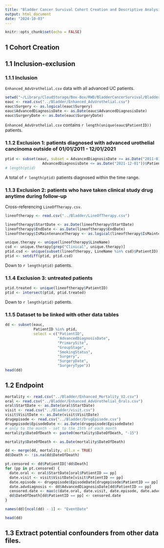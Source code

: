 ```yaml
---
title: "Bladder Cancer Survival Cohort Creation and Descriptive Analysis"
output: html_document
date: "2024-10-03"
---
```


```r
knitr::opts_chunk$set(echo = FALSE)
```

## 1 Cohort Creation
## 1.1 Inclusion-exclusion
### 1.1.1 Inclusion
`Enhanced_AdvUrothelial.csv` data with all advanced UC patients.
```r
setwd("~/Library/CloudStorage/Box-Box/RWD/BladderCancerSurvival/BladderCancerSurvival/")
eauc <- read.csv("../Bladder/Enhanced_AdvUrothelial.csv")
eauc$Surgery <- as.logical(eauc$Surgery)
eauc$AdvancedDiagnosisDate <- as.Date(eauc$AdvancedDiagnosisDate)
eauc$SurgeryDate <- as.Date(eauc$SurgeryDate)
```
`Enhanced_AdvUrothelial.csv` contains `r length(unique(eauc$PatientID))` patients.

### 1.1.2 Exclusion 1: patients diagnosed with advanced urothelial cancinoma outside of 01/01/2011 - 12/01/2021

```r
ptid <- subset(eauc, subset = AdvancedDiagnosisDate >= as.Date("2011-01-01") & 
                 AdvancedDiagnosisDate <= as.Date("2021-12-01"))$PatientID
# length(ptid)
```
A total of `r length(ptid)` patients diagnosed within the time range.

### 1.1.3 Exclusion 2: patients who have taken clinical study drug anytime during follow-up
Cross-referencing `LineOfTherapy.csv`.
```r
lineoftherapy <- read.csv("../Bladder/LineOfTherapy.csv")

lineoftherapy$StartDate <- as.Date(lineoftherapy$StartDate)
lineoftherapy$EndDate <- as.Date(lineoftherapy$EndDate)
lineoftherapy$IsMaintenanceTherapy <- as.logical(lineoftherapy$IsMaintenanceTherapy)
```
```r
unique.therapy <- unique(lineoftherapy$LineName)
csd <- unique.therapy[grep("Clinical", unique.therapy)]
ptid.csd <- unique(subset(lineoftherapy, LineName %in% csd)$PatientID)
ptid <- setdiff(ptid, ptid.csd)
```
Down to `r length(ptid)` patients.

### 1.1.4 Exclusion 3: untreated patients
```r
ptid.treated <- unique(lineoftherapy$PatientID)
ptid <- intersect(ptid, ptid.treated)
```
Down to `r length(ptid)` patients.

### 1.1.5 Dataset to be linked with other data tables
```r
dd <- subset(eauc,
             PatientID %in% ptid,
             select = c("PatientID", 
                        "AdvancedDiagnosisDate",
                        "PrimarySite",
                        "GroupStage",
                        "SmokingStatus",
                        "Surgery",
                        "SurgeryDate",
                        "SurgeryType"))
head(dd)
```

## 1.2 Endpoint
```r
mortality <- read.csv("../Bladder/Enhanced_Mortality_V2.csv")
oral <- read.csv("../Bladder/Enhanced_AdvUrothelial_Orals.csv")
oral$StartDate <- as.Date(oral$StartDate)
visit <- read.csv("../Bladder/visit.csv")
visit$VisitDate <- as.Date(visit$VisitDate)
drugepisode <- read.csv("../Bladder/DrugEpisode.csv")
drugepisode$EpisodeDate <- as.Date(drugepisode$EpisodeDate)
# only to the month - set to the 15th of each month
mortality$DateOfDeath <- paste0(mortality$DateOfDeath, "-15")

mortality$DateOfDeath <- as.Date(mortality$DateOfDeath)

dd <- merge(dd, mortality, all.x = TRUE)
dd$Death <- !is.na(dd$DateOfDeath)

pt.censored <- dd$PatientID[!dd$Death]
for (pp in pt.censored) {
  date.oral <- oral$StartDate[oral$PatientID == pp]
  date.visit <- visit$VisitDate[visit$PatientID == pp]
  date.episode <- drugepisode$EpisodeDate[drugepisode$PatientID == pp]
  date.advdiagnosis <- dd$AdvancedDiagnosisDate[dd$PatientID == pp]
  censored.date <- max(c(date.oral, date.visit, date.episode, date.advdiagnosis))
  dd$DateOfDeath[dd$PatientID == pp] <- censored.date
}

names(dd)[ncol(dd) - 1] <- "EventDate"

head(dd)
```


## 1.3 Extract potential confounders from other data files.